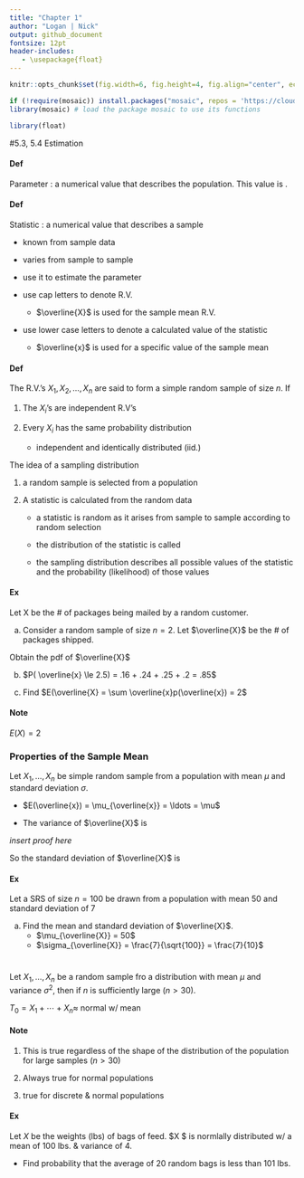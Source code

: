 ```yaml
---
title: "Chapter 1"
author: "Logan | Nick"
output: github_document
fontsize: 12pt
header-includes:
   - \usepackage{float}
---
```


```r
knitr::opts_chunk$set(fig.width=6, fig.height=4, fig.align="center", echo = FALSE)
```

```r
if (!require(mosaic)) install.packages("mosaic", repos = 'https://cloud.r-project.org')
library(mosaic) # load the package mosaic to use its functions
```

```r
library(float)
```


#5.3, 5.4 Estimation

#### Def 

Parameter : a numerical value that describes the population. This value is \underline{fixed but often unknown in practice}.

#### Def

Statistic : a numerical value that describes a sample

- known from sample data

- varies from sample to sample

- use it to estimate the parameter

- use cap letters to denote R.V.

  - $\overline{X}$ is used for the sample mean R.V.

- use lower case letters to denote a calculated value of the statistic 

  - $\overline{x}$ is used for a specific value of the sample mean

#### Def 

The R.V.'s $X_1, X_2, \ldots, X_n$ are said to form a simple random sample of size $n$. If 

1. The $X_i$'s are independent R.V's

2. Every $X_i$ has the same probability distribution

   - independent and identically distributed (iid.)

The idea of a sampling distribution

1. a random sample is selected from a population

2. A statistic is calculated from the random data

   - a statistic is random as it arises from sample to sample according to random selection

   - the distribution of the statistic is called \underline{sampling distribution}

   - the sampling distribution describes all possible values of the statistic and the probability (likelihood) of those values

#### Ex

Let X be the \# of packages being mailed by a random customer.
\begin{table}[h!]
    \centering
    \begin{tabular}{c | c | c | c | c}
    $x$ & 1 & 2 & 3 & 4 \\
    \hline
    $p(x)$ & .4 & .3 & .2 & .1
    \end{tabular}
\end{table}

a. Consider a random sample of size $n = 2$. Let $\overline{X}$ be the \# of packages shipped.

Obtain the pdf of $\overline{X}$

\begin{table}[H]
    \centering
    \begin{tabular}{c | c | c | c}
    $x_1$ & $x_2$ & $p(x_1, x_2)$ & $\overline{x}$ \\
    \hline
    1 & 1 & $.4 * .4 = .16$ & $\cfrac{1 + 1}{2} = 1$ \\[1.7ex]
    1 & 2 & $.4 * .3 = .12$ & $\cfrac{1 + 2}{2} = 1.5$ \\[1.7ex]
    1 & 3 & $.4 * .2 = .08$ & $2$ \\[1.2ex]
    1 & 4 & $.4 * .1 = .04$ & $2.5$ \\[1.2ex]
    \hline
    2 & 1 & .12 & 1.5 \\[0.5ex]
    2 & 2 & .09 & 2 \\[0.5ex]
    2 & 3 & .06 & 2.5 \\[0.5ex]
    2 & 4 & .03 & 3 \\[0.5ex]
    \hline
    \vdots & \vdots & \vdots & \vdots 
    \end{tabular}
\end{table}
\begin{table}[H]
    \centering
    \begin{tabular}{c | c | c | c | c | c | c | c}
    $\overline{x}$ & 1 & 1.5 & 2 & 2.5 & 3 & 3.5 & 4 \\
    \hline
    $p(\overline{x})$ & .16 & .24 & .25 & .2 & .1 & .04 & .01 \\
    \end{tabular}
\end{table}

b. $P( \overline{x} \le 2.5) = .16 + .24 + .25 + .2 = .85$

c. Find $E(\overline{X} = \sum \overline{x}p(\overline{x}) = 2$

#### Note

$E(X) = 2$ 

### Properties of the Sample Mean

Let $X_1, \ldots, X_n$ be simple random sample from a population with mean $\mu$ and standard deviation $\sigma$.

- $E(\overline{x}) = \mu_{\overline{x}} = \ldots = \mu$

- The variance of $\overline{X}$ is 
\begin{equation*}
    \sigma^2 / n = Var(\overline{X})
\end{equation*}


*insert proof here*

So the standard deviation of $\overline{X}$ is 

\begin{equation*}
    \sigma_{\overline{X}} = \frac{\sigma_{x}}{\sqrt{n}} = \frac{\sigma}{\sqrt{n}}
\end{equation*}

#### Ex

Let a SRS of size $n = 100$ be drawn from a population with mean 50 and standard deviation of 7

a. Find the mean and standard deviation of $\overline{X}$.
    - $\mu_{\overline{X}} = 50$
    - $\sigma_{\overline{X}} = \frac{7}{\sqrt{100}} = \frac{7}{10}$ 

# \color{red} \underline{The Central Limit Theorem}

Let $X_1, \ldots, X_n$ be a random sample fro a distribution with mean $\mu$ and variance $\sigma^2$, then if $n$ is sufficiently large $(n > 30)$.
\begin{equation*}
\begin{split}
    \overline{X} &\approx \text{ normal with mean } \mu_{\overline{X}} = \mu \\[1.2ex]
    Var(\overline{X}) &= \sigma_{\overline{X}}^2 = \frac{\sigma^2}{n} \\[1.2ex]
    Z &= \frac{\overline{X} - \mu_{\overline{X}}}{\sigma} = \frac{\overline{X} - \mu}{\sigma / \sqrt{n} }
\end{split}
\end{equation*}

$T_0 = X_1 + \cdots + X_n \approx$ normal w/ mean
\begin{equation*}
\begin{split}
    \mu_{T_0} &= n \mu \\[1.2ex]
    \sigma_{T_0}^2 &= n \sigma^2 \\[1.2ex]
    Z &= \frac{T_0 - \mu_{T_0}}{\sigma_{T_0}} = \frac{T_0 - n \mu}{\sqrt{n} \sigma}
\end{split}
\end{equation*}

#### Note

1. This is true regardless of the shape of the distribution of the population for large samples $(n >30)$

2. Always true for normal populations

3. true for discrete & normal populations

#### Ex

Let $X$ be the weights (lbs) of bags of feed. $X $ is normlally distributed w/ a mean of 100 lbs. & variance of 4.

- Find probability that the average of 20 random bags is less than 101 lbs.

\begin{equation*}
    \mu_X = 100 \qquad \sigma_X^2 = 4 \qquad n = 20 \qquad \sigma_X = 2 \qquad \sigma_{\overline{X}} = \frac{2}{\sqrt{20}}
\end{equation*}



